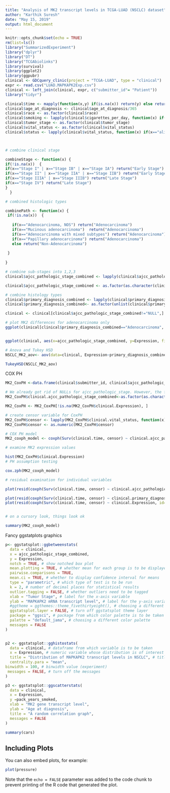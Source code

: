 ```yaml
---
title: "Analysis of MK2 transcript levels in TCGA-LUAD (NSCLC) dataset"
author: "Karthik Suresh"
date: "May 15, 2019"
output: html_document
---
```


```r
knitr::opts_chunk$set(echo = TRUE)
rm(list=ls())
library("SummarizedExperiment")
library("dplyr")
library("DT")
library("TCGAbiolinks")
library(survival)
library(ggplot2)
library(ggpubr)
clinical <- GDCquery_clinic(project = "TCGA-LUAD", type = "clinical")
expr <- read.csv("LUAD.MAPKAPK2Exp.csv")
clinical <- left_join(clinical, expr, c("submitter_id"= "Patient"))
library("tidyr")

clinical$time <- mapply(function(x,y) if(is.na(x)) return(y) else return(x), clinical$days_to_death, clinical$days_to_last_follow_up) 
clinical$age_at_diagnosis <- clinical$age_at_diagnosis/365
clinical$race <- as.factor(clinical$race)
clinical$smoking <- lapply(clinical$cigarettes_per_day, function(x) if(!is.na(x)) return(1) else return(0))
clinical$tumor_stage <- as.factor(clinical$tumor_stage)
clinical$vital_status <- as.factor(clinical$vital_status)
clinical$status <- lapply(clinical$vital_status, function(x) if(x=="alive") return(0) else return(1))



# combine clinical stage

combineStage <- function(x) {
if(!is.na(x))  {
if(x=="Stage I" | x=="Stage IB" | x=="Stage IA") return("Early Stage")
if(x=="Stage II" | x=="Stage IIA" | x=="Stage IIB") return("Early Stage")
if(x=="Stage IIIA" | x=="Stage IIIB") return("Late Stage")
if(x=="Stage IV") return("Late Stage")
}
  } 

# combined histologic types 

combinePath <- function(x) {
 if(!is.na(x))  {
   
   if(x=="Adenocarcinoma, NOS") return("Adenocarcinoma")
   if(x=="Mucinous adenocarcinoma")  return("Adenocarcinoma")
   if(x=="Adenocarcinoma with mixed subtypes") return("Adenocarcinoma")
   if(x=="Papillary adenocarcinoma") return("Adenocarcinoma")
   else return("Non-Adenocarcinoma")
   
 }
  
}

# combine sub-stages into 1,2,3
clinical$ajcc_pathologic_stage_combined <- lapply(clinical$ajcc_pathologic_stage, combineStage)

clinical$ajcc_pathologic_stage_combined <- as.factor(as.character(clinical$ajcc_pathologic_stage_combined))

# combine histology types
clinical$primary_diagnosis_combined <- lapply(clinical$primary_diagnosis, combinePath)
clinical$primary_diagnosis_combined<- as.factor(unlist(clinical$primary_diagnosis_combined))

clinical <- clinical[clinical$ajcc_pathologic_stage_combined!="NULL",]

# plot MK2 differences for adenocarcinoma only
ggplot(clinical[clinical$primary_diagnosis_combined=="Adenocarcinoma", ], aes(x=ajcc_pathologic_stage_combined, y=Expression, ))+geom_violin()+geom_point(position=position_jitter())+stat_compare_means()


ggplot(clinical, aes(x=ajcc_pathologic_stage_combined, y=Expression, fill=primary_diagnosis_combined))+geom_boxplot()+geom_point(position=position_jitterdodge())

# Anova and Tukey HSD
NSCLC_MK2_aov<- aov(data=clinical, Expression~primary_diagnosis_combined + ajcc_pathologic_stage_combined+ajcc_pathologic_stage_combined*primary_diagnosis_combined)

TukeyHSD(NSCLC_MK2_aov)
```


COX PH
```r
MK2_CoxPH <-data.frame(clinical$submitter_id, clinical$ajcc_pathologic_stage_combined, clinical$primary_diagnosis_combined, clinical$Expression, clinical$time, clinical$vital_status)

# We already got rid of NULLs for ajcc_pathologic_stage. However, the factor levels still list 3 levels - early, late and NULL. To re-level, convert to character, re-convert to factor, and now only 2 levels. 
MK2_CoxPH$clinical.ajcc_pathologic_stage_combined<-as.factor(as.character(MK2_CoxPH$clinical.ajcc_pathologic_stage_combined))

MK2_CoxPH <- MK2_CoxPH[!is.na(MK2_CoxPH$clinical.Expression), ]

# create censor variable for CoxPH
MK2_CoxPH$censor <- lapply(MK2_CoxPH$clinical.vital_status, function(x) if(x=="Alive") return(0) else return(1))
MK2_CoxPH$censor <- as.numeric(MK2_CoxPH$censor)

# COX PH model
MK2_coxph_model <- coxph(Surv(clinical.time, censor) ~ clinical.ajcc_pathologic_stage_combined+clinical.Expression+clinical.primary_diagnosis_combined, id=clinical.submitter_id, data=MK2_CoxPH)

# examine MK2 expression values 

hist(MK2_CoxPH$clinical.Expression)
# PH assumption testing

cox.zph(MK2_coxph_model)

# residual examination for individual variables

plot(resid(coxph(Surv(clinical.time, censor) ~ clinical.ajcc_pathologic_stage_combined, id=clinical.submitter_id, data=MK2_CoxPH)))

plot(resid(coxph(Surv(clinical.time, censor) ~ clinical.primary_diagnosis_combined, id=clinical.submitter_id, data=MK2_CoxPH)))
plot(resid(coxph(Surv(clinical.time, censor) ~ clinical.Expression, id=clinical.submitter_id, data=MK2_CoxPH)))


# on a cursory look, things look ok

summary(MK2_coxph_model)
```



Fancy ggstatplots graphics
```r
p<- ggstatsplot::ggbetweenstats(
  data = clinical,
  x = ajcc_pathologic_stage_combined,
  y = Expression,
  notch = TRUE, # show notched box plot
  mean.plotting = TRUE, # whether mean for each group is to be displayed
  pairwise.comparisons = TRUE, 
  mean.ci = TRUE, # whether to display confidence interval for means
  type = "parametric", # which type of test is to be run
  k = 2, # number of decimal places for statistical results
  outlier.tagging = FALSE, # whether outliers need to be tagged
  xlab = "Tumor Stage", # label for the x-axis variable
  ylab = "MAPKAPK2 mRNA transcript level", # label for the y-axis variable
  #ggtheme = ggthemes::theme_fivethirtyeight(), # choosing a different theme
  ggstatsplot.layer = FALSE, # turn off ggstatsplot theme layer
  package = "ggsci", # package from which color palette is to be taken
  palette = "default_jama", # choosing a different color palette
  messages = FALSE
)


p2 <- ggstatsplot::gghistostats(
  data = clinical, # dataframe from which variable is to be taken
  x = Expression, # numeric variable whose distribution is of interest
  title = "Distribution of MAPKAPK2 transcript levels in NSCLC", # title for the plot
  centrality.para = "mean",
binwidth = 100, # binwidth value (experiment)
 messages = FALSE, # turn off the messages
)

p3 <- ggstatsplot::ggscatterstats(
  data = clinical,
  x = Expression,
  y =pack_years_smoked,
  xlab = "MK2 gene transcript level",
  ylab = "Age at diagnosis",
  title = "A random correlation graph",
  messages = FALSE
)


```

```r
summary(cars)
```

## Including Plots

You can also embed plots, for example:

```r
plot(pressure)
```

Note that the `echo = FALSE` parameter was added to the code chunk to prevent printing of the R code that generated the plot.
